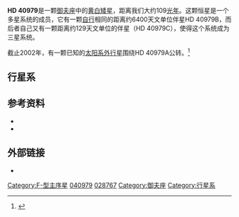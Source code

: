 {{Starbox begin 
| name = [[Henry_Draper_catalogue|HD]] 40979 }}
{{Starbox observe 
| epoch = J2000 
| constell = [[御夫座|御夫座]] 
| ra = {{RA|06|04|29.94}} <ref name="hipparcos">{{cite web | url=http://webviz.u-strasbg.fr/viz-bin/VizieR-5?-out.add=.&-source=I/311/hip2&recno=28693 | title=HIP 28767 | work=Hipparcos, the New Reduction | author=van Leeuwen, F. | year=2007 | accessdate=2010-03-03 | archive-date=2016-03-03 | archive-url=https://web.archive.org/web/20160303214839/http://webviz.u-strasbg.fr/viz-bin/VizieR-5?-out.add=.&-source=I%2F311%2Fhip2&recno=28693 | dead-url=no }}</ref>
| dec = {{DEC|+44|15|37.6}} <ref name="hipparcos"/>
| appmag_v = 6.734 
}}
{{Starbox character 
| class = F8V 
| r-i =  
| v-r =  
| b-v = 0.565 
| u-b = 
| variable = 
}}
{{Starbox astrometry 
| radial_v = 32.8 ± 0.2 
| prop_mo_ra = 93.85 ± 0.47 <ref name="hipparcos"/>
| prop_mo_dec = -152.79 ± 0.23 <ref name="hipparcos"/>
| parallax = 30.20 
| p_error = 0.44
| parallax_footnote = <ref name="hipparcos"/>
| absmag_v = 4.120 
}}
{{Starbox detail|
  mass=1.08 |
  radius=1.21 |
  luminosity=6 | 
  temperature=5929 |
  metal=19.4 % |
  gravity=20.6 [[G力|g]] |
  rotation= |
  age=1.48 G }}
{{Starbox catalog |
  names=[[博斯星表|GC]] 7670, [[LSPM|LSPM]] J0604+4415, [[SPOCS|SPOCS]] 293, [[德國天文學會星表|AG]]+44° 623, [[Guide_Star_Catalog|GSC]] 02937-01747, [[2微米全天巡天|2微米全天巡天]] J06042993+4415379, [[TD1_Catalog_of_Stellar_Ultraviolet_Fluxes|TD1]] 5871, [[AGKR|AGKR]] 5414, [[HD星表|HD]] 40979A, [[PPM_Star_Catalogue|PPM]] 48712, [[Tycho_Catalogue|TYC]] 2937-1747-1, [[All-Sky_Compiled_Catalogue|ASCC]] 397417, [[SAO星表|SAO]] 40830, [[USNO-B1.0|USNO-B1.0]] 1342-00162020, [[波恩星表|BD]]+44° 1353, [[Hipparcos_Catalogue|HIP]] 28767, [[uvby98|uvby98]] 100040979. }}
{{Starbox reference
| Simbad=HD+40979
| ARICNS = 
| EPE = HD+40979 }}
{{starbox sources|HIP|CCDM|HR}}
{{Starbox end}}

'''HD 40979'''是一颗[[御夫座|御夫座]]中的[[黄白矮星|黄白矮星]]，距离我们大约109[[光年|光年]]。这颗恒星是一个多星系统的成员，它有一颗[[自行|自行]]相同的距离约6400天文单位伴星HD 40979B，而后者自己又有一颗距离约129天文单位的伴星（HD 40979C），使得这个系统成为三星系统。

截止2002年，有一颗已知的[[太阳系外行星|太阳系外行星]]围绕HD 40979A公转。<ref>{{cite journal | url=http://www.iop.org/EJ/article/0004-637X/586/2/1394/57020.html | author=Fischer ''et al.'' | title=A Planetary Companion to HD 40979 and Additional Planets Orbiting HD 12661 and HD 38529 | journal=The [[Astrophysical_Journal|Astrophysical Journal]] | year=2003 | volume=586 | issue=2 |  pages=1394–1408 | doi=10.1086/367889 | last2=Marcy | first2=Geoffrey W. | last3=Butler | first3=R. Paul | last4=Vogt | first4=Steven S. | last5=Henry | first5=Gregory W. | last6=Pourbaix | first6=Dimitri | last7=Walp | first7=Bernard | last8=Misch | first8=Anthony A. | last9=Wright | first9=Jason T. | bibcode=2003ApJ...586.1394F}}</ref>

== 行星系 ==

{{OrbitboxPlanet begin
| name=HD 40979A
| table_ref = <ref name="Butler">{{cite journal | url=http://www.iop.org/EJ/article/0004-637X/646/1/505/64046.html | author=Butler ''et al.'' | title=Catalog of Nearby Exoplanets | journal=The [[Astrophysical_Journal|Astrophysical Journal]] | volume=646 | issue=1 | pages=505–522 | year=2006 | doi=10.1086/504701 | last2=Wright | first2=J. T. | last3=Marcy | first3=G. W. | last4=Fischer | first4=D. A. | last5=Vogt | first5=S. S. | last6=Tinney | first6=C. G. | last7=Jones | first7=H. R. A. | last8=Carter | first8=B. D. | last9=Johnson | first9=J. A. | bibcode=2006ApJ...646..505B | arxiv=astro-ph/0607493 | access-date=2012-07-18 | archive-date=2009-05-02 | archive-url=https://www.webcitation.org/5gTrfcenD?url=http://www.iop.org/EJ/article/0004-637X/646/1/505/64046.html | dead-url=no }}</ref>}}
{{OrbitboxPlanet
| exoplanet = [[HD_40979_b|b]]
| mass = >3.83 ± 0.36
| period = 263.84 ± 0.71 
| semimajor = 0.855 ± 0.049
| eccentricity = 0.269 ± 0.034
}}
{{Orbitbox end}}

== 参考资料 ==
{{reflist}}
* {{cite journal | title=The multiplicity of exoplanet host stars. Spectroscopic confirmation of the companions GJ 3021 B and HD 27442 B, one new planet host triple-star system, and global statistics|author=Mugrauer, M.; Neuhäuser, R.; Mazeh, T.|journal=Astronomy and Astrophysics|year=2007|volume=469|issue=2|pages=755–770|doi=10.1051/0004-6361:20065883|bibcode=2007A&A...469..755M|arxiv = astro-ph/0703795 }}
* {{cite web |url=http://planetquest1.jpl.nasa.gov/atlas/atlas_skymap.cfm?Planet=208 |title=Sky Map HD 40979 |work=http://planetquest1.jpl.nasa.gov/ |accessdate=2008-08-20 |deadurl=yes |archiveurl=https://web.archive.org/web/20060930055229/http://planetquest1.jpl.nasa.gov/atlas/atlas_skymap.cfm?Planet=208 |archivedate=2006-09-30 }}

== 外部链接 ==
* {{cite web | url=http://www.extrasolar.net/planettour.asp?StarCatId=normal&StarId=163 | title=HD 40979 | work=Extrasolar Visions | deadurl=yes | archiveurl=https://web.archive.org/web/20120315144741/http://www.extrasolar.net/planettour.asp?StarCatId=normal&StarId=163 | archivedate=2012-03-15 | accessdate=2012-07-18 }}
{{Sky|06|04|29.9431|+|44|15|37.599|108.7}}

[[Category:F-型主序星|Category:F-型主序星]]
[[Category:HD和HDE天體|040979]]
[[Category:HIP天體|028767]]
[[Category:御夫座|Category:御夫座]]
[[Category:行星系|Category:行星系]]